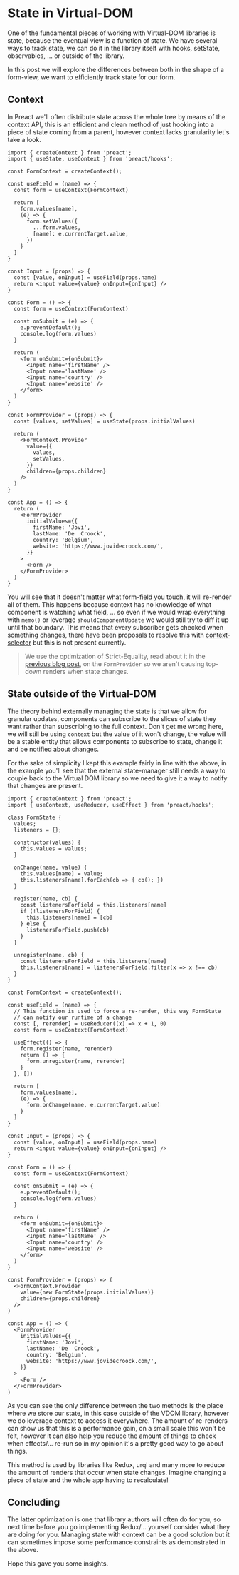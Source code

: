 

<CodeTheme />
<SEO
  title={documentProps.title}
  description={documentProps.description}
  keywords={documentProps.tags}
  image={documentProps.image}
/>

# State in Virtual-DOM

One of the fundamental pieces of working with Virtual-DOM libraries is state, because the eventual
view is a function of state.
We have several ways to track state, we can do it in the library itself with hooks, setState, observables, ...
or outside of the library.

In this post we will explore the differences between both in the shape of a form-view, we want to efficiently track
state for our form.

## Context

In Preact we'll often distribute state across the whole tree by means of the context API, this is an efficient
and clean method of just hooking into a piece of state coming from a parent, however context lacks granularity
let's take a look.

```
import { createContext } from 'preact';
import { useState, useContext } from 'preact/hooks';

const FormContext = createContext();

const useField = (name) => {
  const form = useContext(FormContext)

  return [
    form.values[name],
    (e) => {
      form.setValues({
        ...form.values,
        [name]: e.currentTarget.value,
      })
    }
  ]
}

const Input = (props) => {
  const [value, onInput] = useField(props.name)
  return <input value={value} onInput={onInput} />
}

const Form = () => {
  const form = useContext(FormContext)

  const onSubmit = (e) => {
    e.preventDefault();
    console.log(form.values)
  }

  return (
    <form onSubmit={onSubmit}>
      <Input name='firstName' />
      <Input name='lastName' />
      <Input name='country' />
      <Input name='website' />
    </form>
  )
}

const FormProvider = (props) => {
  const [values, setValues] = useState(props.initialValues)

  return (
    <FormContext.Provider
      value={{
        values,
        setValues,
      }}
      children={props.children}
    />
  )
}

const App = () => {
  return (
    <FormProvider
      initialValues={{
        firstName: 'Jovi',
        lastName: 'De  Croock',
        country: 'Belgium',
        website: 'https://www.jovidecroock.com/',
      }}
    >
      <Form />
    </FormProvider>
  )
}
```
<ContextForm />

You will see that it doesn't matter what form-field you touch, it will re-render all of them.
This happens because context has no knowledge of what component is watching what field, ... so
even if we would wrap everything with `memo()` or leverage `shouldComponentUpdate` we would still
try to diff it up until that boundary.
This means that every subscriber gets checked when something changes, there have been proposals to resolve
this with [context-selector](https://github.com/reactjs/rfcs/pull/119) but this is not present currently.

> We use the optimization of Strict-Equality, read about it in the [previous blog post](https://www.jovidecroock.com/blog/vdom-compilers),
  on the `FormProvider` so we aren't causing top-down renders when state changes.

## State outside of the Virtual-DOM

The theory behind externally managing the state is that we allow for granular updates, components can
subscribe to the slices of state they want rather than subscribing to the full context.
Don't get me wrong here, we will still be using `context` but the value of it won't change, the value
will be a stable entity that allows components to subscribe to state, change it and be notified about changes.

For the sake of simplicity I kept this example fairly in line with the above, in the example you'll see that the
external state-manager still needs a way to couple back to the Virtual DOM library so we need to give it a way to notify
that changes are present.

```
import { createContext } from 'preact';
import { useContext, useReducer, useEffect } from 'preact/hooks';

class FormState {
  values;
  listeners = {};

  constructor(values) {
    this.values = values;
  }

  onChange(name, value) {
    this.values[name] = value;
    this.listeners[name].forEach(cb => { cb(); })
  }

  register(name, cb) {
    const listenersForField = this.listeners[name]
    if (!listenersForField) {
      this.listeners[name] = [cb]
    } else {
      listenersForField.push(cb)
    }
  }

  unregister(name, cb) {
    const listenersForField = this.listeners[name]
    this.listeners[name] = listenersForField.filter(x => x !== cb)
  }
}

const FormContext = createContext();

const useField = (name) => {
  // This function is used to force a re-render, this way FormState
  // can notify our runtime of a change
  const [, rerender] = useReducer((x) => x + 1, 0)
  const form = useContext(FormContext)

  useEffect(() => {
    form.register(name, rerender)
    return () => {
      form.unregister(name, rerender)
    }
  }, [])

  return [
    form.values[name],
    (e) => {
      form.onChange(name, e.currentTarget.value)
    }
  ]
}

const Input = (props) => {
  const [value, onInput] = useField(props.name)
  return <input value={value} onInput={onInput} />
}

const Form = () => {
  const form = useContext(FormContext)

  const onSubmit = (e) => {
    e.preventDefault();
    console.log(form.values)
  }

  return (
    <form onSubmit={onSubmit}>
      <Input name='firstName' />
      <Input name='lastName' />
      <Input name='country' />
      <Input name='website' />
    </form>
  )
}

const FormProvider = (props) => (
  <FormContext.Provider
    value={new FormState(props.initialValues)}
    children={props.children}
  />
)

const App = () => (
  <FormProvider
    initialValues={{
      firstName: 'Jovi',
      lastName: 'De  Croock',
      country: 'Belgium',
      website: 'https://www.jovidecroock.com/',
    }}
  >
    <Form />
  </FormProvider>
)
```
<ExternalForm />

As you can see the only difference between the two methods is the place where we store
our state, in this case outside of the VDOM library, however we do leverage context
to access it everywhere.
The amount of re-renders can show us that this is a performance gain, on a small scale
this won't be felt, however it can also help you reduce the amount of things to check when
effects/... re-run so in my opinion it's a pretty good way to go about things.

This method is used by libraries like Redux, urql and many more to reduce the amount of
renders that occur when state changes. Imagine changing a piece of state and the whole app
having to recalculate!

## Concluding

The latter optimization is one that library authors will often do for you, so next time before you
go implementing Redux/... yourself consider what they are doing for you.
Managing state with context can be a good solution but it can sometimes impose some performance constraints
as demonstrated in the above.

Hope this gave you some insights.
